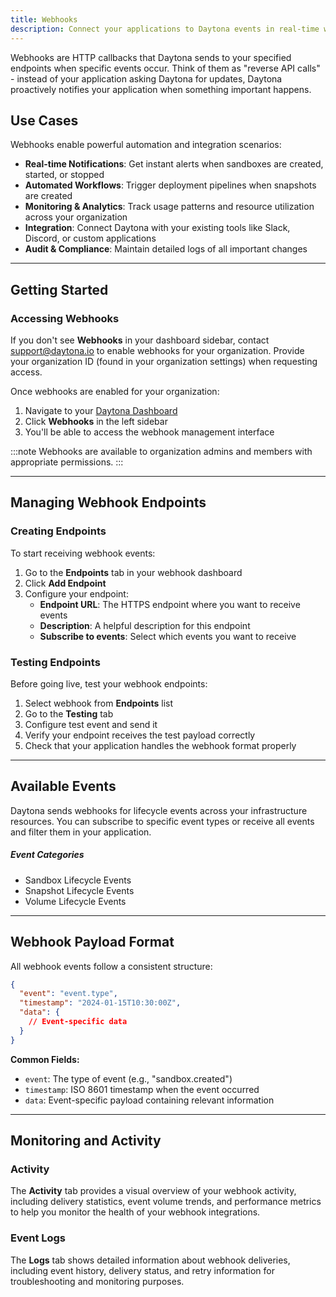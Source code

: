 ```yaml
---
title: Webhooks
description: Connect your applications to Daytona events in real-time with webhooks for automation, monitoring, and integrations.
---
```



Webhooks are HTTP callbacks that Daytona sends to your specified endpoints when specific events occur.
Think of them as "reverse API calls" - instead of your application asking Daytona for updates, Daytona
proactively notifies your application when something important happens.

## Use Cases

Webhooks enable powerful automation and integration scenarios:

- **Real-time Notifications**: Get instant alerts when sandboxes are created, started, or stopped
- **Automated Workflows**: Trigger deployment pipelines when snapshots are created
- **Monitoring & Analytics**: Track usage patterns and resource utilization across your organization
- **Integration**: Connect Daytona with your existing tools like Slack, Discord, or custom applications
- **Audit & Compliance**: Maintain detailed logs of all important changes

---

## Getting Started

### Accessing Webhooks

If you don't see **Webhooks** in your dashboard sidebar, contact [support@daytona.io](mailto:support@daytona.io) to enable webhooks for your organization. Provide your organization ID (found in your organization settings) when requesting access.

Once webhooks are enabled for your organization:

1. Navigate to your [Daytona Dashboard](https://app.daytona.io/dashboard)
2. Click **Webhooks** in the left sidebar
3. You'll be able to access the webhook management interface

:::note
Webhooks are available to organization admins and members with appropriate permissions.
:::

---

## Managing Webhook Endpoints

### Creating Endpoints

To start receiving webhook events:

1. Go to the **Endpoints** tab in your webhook dashboard
2. Click **Add Endpoint**
3. Configure your endpoint:
   - **Endpoint URL**: The HTTPS endpoint where you want to receive events
   - **Description**: A helpful description for this endpoint
   - **Subscribe to events**: Select which events you want to receive

### Testing Endpoints

Before going live, test your webhook endpoints:

1. Select webhook from **Endpoints** list
2. Go to the **Testing** tab
3. Configure test event and send it
4. Verify your endpoint receives the test payload correctly
5. Check that your application handles the webhook format properly

---

## Available Events

Daytona sends webhooks for lifecycle events across your infrastructure resources. You can subscribe to specific event types or receive all events and filter them in your application.

##### Event Categories

- Sandbox Lifecycle Events
- Snapshot Lifecycle Events
- Volume Lifecycle Events

---

## Webhook Payload Format

All webhook events follow a consistent structure:

```json
{
  "event": "event.type",
  "timestamp": "2024-01-15T10:30:00Z",
  "data": {
    // Event-specific data
  }
}
```

**Common Fields:**

- `event`: The type of event (e.g., "sandbox.created")
- `timestamp`: ISO 8601 timestamp when the event occurred
- `data`: Event-specific payload containing relevant information

---

## Monitoring and Activity

### Activity

The **Activity** tab provides a visual overview of your webhook activity, including delivery statistics, event volume trends, and performance metrics to help you monitor the health of your webhook integrations.

### Event Logs

The **Logs** tab shows detailed information about webhook deliveries, including event history, delivery status, and retry information for troubleshooting and monitoring purposes.
